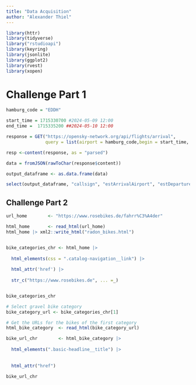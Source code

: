 ```yaml
---
title: "Data Acquisition"
author: "Alexander Thiel"
---
```



```r

library(httr)
library(tidyverse)
library("rstudioapi")
library(keyring)
library(jsonlite)
library(ggplot2)
library(rvest)     
library(xopen) 

```

# Challenge Part 1

```r

hamburg_code = "EDDH"

start_time = 1715330700 #2024-05-09 12:00
end_time =  1715335200 ##2024-05-10 12:00

response = GET("https://opensky-network.org/api/flights/arrival",
               query = list(airport = hamburg_code,begin = start_time, end=end_time))

resp <-content(response, as = "parsed")

data = fromJSON(rawToChar(response$content))

output_dataframe <- as.data.frame(data)

select(output_dataframe, "callsign", "estArrivalAirport", "estDepartureAirport", "icao24")


```


## Challenge Part 2


```r
url_home        <- "https://www.rosebikes.de/fahrr%C3%A4der"

html_home       <- read_html(url_home)
html_home |> xml2::write_html("radon_bikes.html")


bike_categories_chr <- html_home |>
  
  html_elements(css = ".catalog-navigation__link") |>
  
  html_attr('href') |>
  
  str_c("https://www.rosebikes.de", ... =_)


bike_categories_chr

# Select gravel bike category
bike_category_url <- bike_categories_chr[1]

# Get the URLs for the bikes of the first category
html_bike_category  <- read_html(bike_category_url)

bike_url_chr        <- html_bike_category |>
  
  html_elements(".basic-headline__title") |>
  
  
  html_attr("href")

bike_url_chr
```